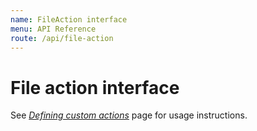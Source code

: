 ```yaml
---
name: FileAction interface
menu: API Reference
route: /api/file-action
---
```



# File action interface

See [_Defining custom actions_](/file-actions/custom-actions) page for usage
instructions.

<TypeDocs symbol="FileAction" />
